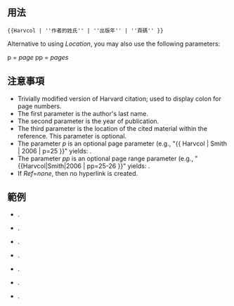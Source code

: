 <includeonly><!-- 在這裡加入模板的保護標識 --></includeonly><noinclude>{{template doc page viewed directly}}</noinclude>
<!-- 在本行下編輯模板說明 -->

==用法==

<pre>
{{Harvcol | ''作者的姓氏'' | ''出版年'' | ''頁碼'' }}
</pre>

Alternative to using ''Location'', you may also use the following parameters:

p = ''page''
pp = ''pages''

==注意事項== 
* Trivially modified version of Harvard citation; used to display colon for page numbers.
* The first parameter is the author's last name.
* The second parameter is the year of publication.
* The third parameter is the location of the cited material within the reference. This parameter is optional.
* The parameter ''p'' is an optional page parameter (e.g., "<nowiki>{{ Harvcol | Smith | 2006 | p=25 }}</nowiki>" yields: {{Harvcol|Smith|2006|p=25}}.
* The parameter ''pp'' is an optional page range parameter (e.g., "<nowiki>{{Harvcol|Smith|2006 | pp=25-26 }}</nowiki>" yields: {{Harvcol|Smith|2006|pp=25-26}}.
* If ''Ref''=''none'', then no hyperlink is created.

==範例==
<div class="references-small">
<references />
* {{Harvard reference | Surname=Gold  | Given=Thomas B. | Title=Example book title | Publisher=M.E. Sharpe | Place=[[Armonk, New York]] | Year=1986 }}.
* {{Harvard reference | Surname=Gold  | Given=Thomas B. | Title=Example book title | Publisher=M.E. Sharpe | Place=[[Armonk, New York]] | Year=1986 }}.
* {{Harvard reference | Surname=Gold  | Given=Thomas B. | Title=Example book title | Publisher=M.E. Sharpe | Place=[[Armonk, New York]] | Year=1986 }}.
* {{Harvard reference | Surname=Smith | Given=Thomas B. | Title=This book is the target of the link | Publisher=M.E. Sharpe | Place=[[Armonk, New York]] | Year=2006 }}.
* {{Harvard reference | Surname=Gold  | Given=Thomas B. | Title=Example book title | Publisher=M.E. Sharpe | Place=[[Armonk, New York]] | Year=1986 }}.
* {{Harvard reference | Surname=Gold  | Given=Thomas B. | Title=Example book title | Publisher=M.E. Sharpe | Place=[[Armonk, New York]] | Year=1986 }}.
* {{Harvard reference | Surname=Gold  | Given=Thomas B. | Title=Example book title | Publisher=M.E. Sharpe | Place=[[Armonk, New York]] | Year=1986 }}.
</div>
<includeonly>
<!-- CATEGORIES AND INTERWIKIS HERE, THANKS -->

</includeonly>